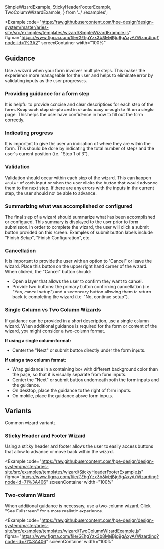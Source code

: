   SimpleWizardExample,
  StickyHeaderFooterExample,
  TwoColumnWizardExample,
} from '../../examples';

<Example
  code="https://raw.githubusercontent.com/hpe-design/design-system/master/aries-site/src/examples/templates/wizard/SimpleWizardExample.js"
  figma="https://www.figma.com/file/GEhgYzx3b8MejBjg9gAxyA/Wizarding?node-id=1%3A2"
  screenContainer
  width="100%"
>
  <SimpleWizardExample />
</Example>

## Guidance

Use a wizard when your form involves multiple steps. This makes the experience more manageable for the user and helps to eliminate error by validating inputs as the user progresses.

### Providing guidance for a form step

It is helpful to provide concise and clear descriptions for each step of the form. Keep each step simple and in chunks easy enough to fit on a single page. This helps the user have confidence in how to fill out the form correctly.

### Indicating progress

It is important to give the user an indication of where they are within the form. This should be done by indicating the total number of steps and the user's current position (i.e. "Step 1 of 3").

### Validation

Validation should occur within each step of the wizard. This can happen `onBlur` of each input or when the user clicks the button that would advance them to the next step. If there are any errors with the inputs in the current step, the user should not be able to advance.

### Summarizing what was accomplished or configured

The final step of a wizard should summarize what has been accomplished or configured. This summary is displayed to the user prior to form submisson. In order to complete the wizard, the user will click a submit button provided on this screen. Examples of submit button labels include "Finish Setup", "Finish Configuration", etc.

### Cancellation

It is important to provide the user with an option to "Cancel" or leave the wizard. Place this button on the upper right hand corner of the wizard. When clicked, the "Cancel" button should:

- Open a layer that allows the user to confirm they want to cancel.
- Provide two buttons: the primary button confirming cancellation (i.e. "Yes, cancel setup") and a secondary button allowing them to return back to completing the wizard (i.e. "No, continue setup").

### Single Column vs Two Column Wizards

If guidance can be provided in a short description, use a single column wizard. When additional guidance is required for the form or content of the wizard, you might consider a two-column format.

**If using a single column format:**

- Center the "Next" or submit button directly under the form inputs.

**If using a two column format:**

- Wrap guidance in a containing box with different background color than the page, so that it is visually separate from form inputs.
- Center the "Next" or submit button underneath both the form inputs and the guidance.
- On desktop, place the guidance to the right of form inputs.
- On mobile, place the guidance above form inputs.

## Variants

Common wizard variants.

### Sticky Header and Footer Wizard

Using a sticky header and footer allows the user to easily access buttons that allow to advance or move back within the wizard.

<Example
  code="https://raw.githubusercontent.com/hpe-design/design-system/master/aries-site/src/examples/templates/wizard/StickyHeaderFooterExample.js"
  figma="https://www.figma.com/file/GEhgYzx3b8MejBjg9gAxyA/Wizarding?node-id=71%3A406"
  screenContainer
  width="100%"
>
  <StickyHeaderFooterExample />
</Example>

### Two-column Wizard

When additional guidance is necessary, use a two-column wizard. Click "See Fullscreen" for a more realistic experience.

<Example
  code="https://raw.githubusercontent.com/hpe-design/design-system/master/aries-site/src/examples/templates/wizard/TwoColumnWizardExample.js"
  figma="https://www.figma.com/file/GEhgYzx3b8MejBjg9gAxyA/Wizarding?node-id=71%3A406"
  screenContainer
  width="100%"
>
  <TwoColumnWizardExample />
</Example>
